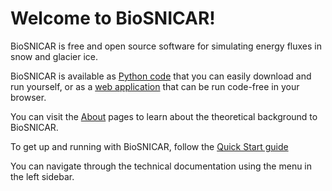  
# Welcome to BioSNICAR!

BioSNICAR is free and open source software for simulating energy fluxes in snow and glacier ice.

BioSNICAR is available as [Python code](https://github.com/jmcook1186/biosnicar-py) that you can easily download and run yourself, or as a [web application](bit.ly/biosnicar) that can be run code-free in your browser.

You can visit the [About](about) pages to learn about the theoretical background to BioSNICAR.

To get up and running with BioSNICAR, follow the [Quick Start guide](quick-start)

You can navigate through the technical documentation using the menu in the left sidebar.

